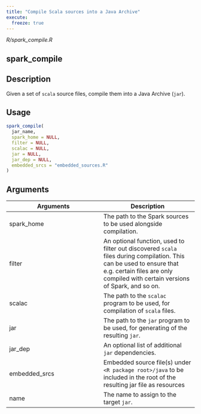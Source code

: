 ```yaml
---
title: "Compile Scala sources into a Java Archive"
execute:
  freeze: true
---
```


*R/spark_compile.R*

## spark_compile

## Description
Given a set of `scala` source files, compile them into a Java Archive (`jar`). 


## Usage
```r
spark_compile( 
  jar_name, 
  spark_home = NULL, 
  filter = NULL, 
  scalac = NULL, 
  jar = NULL, 
  jar_dep = NULL, 
  embedded_srcs = "embedded_sources.R" 
) 
```

## Arguments
|Arguments|Description|
|---|---|
| spark_home | The path to the Spark sources to be used alongside compilation. |
| filter | An optional function, used to filter out discovered `scala`<br>files during compilation. This can be used to ensure that e.g. certain files are only compiled with certain versions of Spark, and so on. |
| scalac | The path to the `scalac` program to be used, for compilation of `scala` files. |
| jar | The path to the `jar` program to be used, for generating of the resulting `jar`. |
| jar_dep | An optional list of additional `jar` dependencies. |
| embedded_srcs | Embedded source file(s) under `<R package root>/java` to be included in the root of the resulting jar file as resources |
| name | The name to assign to the target `jar`. |







